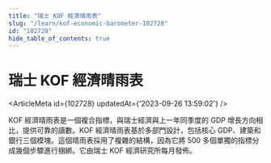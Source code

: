 ```yaml
---
title: "瑞士 KOF 經濟晴雨表"
slug: "/learn/kof-economic-barometer-102728"
id: "102728"
hide_table_of_contents: true
---
```



# 瑞士 KOF 經濟晴雨表

<ArticleMeta id={102728} updatedAt={'2023-09-26 13:59:02'} />
<div className='border-solid border-b border-t-0 my-4 border-[var(--ifm-color-gray-300)]' />

KOF 經濟晴雨表是一個複合指標，與瑞士經濟與上一年同季度的 GDP 增長方向相比，提供可靠的讀數。KOF 經濟晴雨表基於多部門設計，包括核心 GDP、建築和銀行三個模塊。這個晴雨表採用了複雜的結構，因為它將 500 多個單獨的指標分成幾個步驟進行捆綁。它由瑞士 KOF 經濟研究所每月發佈。
